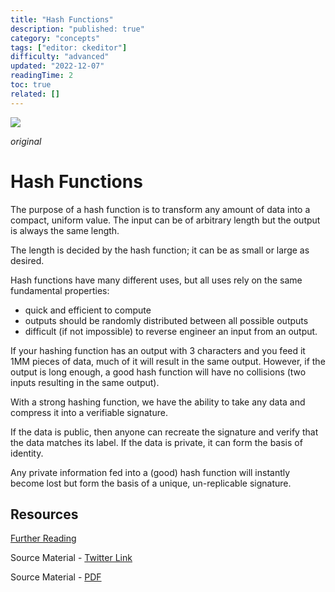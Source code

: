```yaml
---
title: "Hash Functions"
description: "published: true"
category: "concepts"
tags: ["editor: ckeditor"]
difficulty: "advanced"
updated: "2022-12-07"
readingTime: 2
toc: true
related: []
---
```


![](/images/hash-banner.jpeg)

*original*

# Hash Functions

The purpose of a hash function is to transform any amount of data into a compact, uniform value. The input can be of arbitrary length but the output is always the same length. 

The length is decided by the hash function; it can be as small or large as desired. 

Hash functions have many different uses, but all uses rely on the same fundamental properties: 

*   quick and efficient to compute 
*   outputs should be randomly distributed between all possible outputs 
*   difficult (if not impossible) to reverse engineer an input from an output. 

If your hashing function has an output with 3 characters and you feed it 1MM pieces of data, much of it will result in the same output. However, if the output is long enough, a good hash function will have no collisions (two inputs resulting in the same output). 

With a strong hashing function, we have the ability to take any data and compress it into a verifiable signature. 

If the data is public, then anyone can recreate the signature and verify that the data matches its label. If the data is private, it can form the basis of identity. 

Any private information fed into a (good) hash function will instantly become lost but form the basis of a unique, un-replicable signature. 

## Resources

[Further Reading](https://www.tutorialspoint.com/cryptography/cryptography_hash_functions.htm)

Source Material - [Twitter Link](https://twitter.com/SalomonCrypto/status/1567541750151151616)

Source Material - [PDF](/twitter-pdf-2022-09-07_hash_function.pdf)

